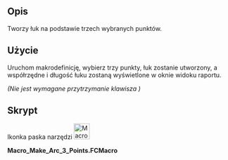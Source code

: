 <languages/>

{{Macro/pl
|Name=Macro Make Arc 3 Points
|Translate/pl=Makrodefinicja: Make Arc 3 Points
|Icon=Macro_Make_Arc_3_Points.png
|Description=Tworzy łuk na podstawie trzech wybranych punktów.
|Author=Mario52
|Version=02.00
|Date=2019-07-29
|FCVersion=wszystkie
|Download=[https://wiki.freecad.org/images/9/92/Macro_Make_Arc_3_Points.png ToolBar Icon]
}}

<span id="Description"></span>
==Opis==

Tworzy łuk na podstawie trzech wybranych punktów.

<span id="Usage"></span>
==Użycie==

Uruchom makrodefinicję, wybierz trzy punkty, łuk zostanie utworzony, a współrzędne i długość łuku zostaną wyświetlone w oknie widoku raportu.

''(Nie jest wymagane przytrzymanie klawisza {{KEY|Ctrl}})''

<span id="Script"></span>
==Skrypt==

Ikonka paska narzędzi [[File:Macro Make Arc 3 Points.png|36px]]

'''Macro_Make_Arc_3_Points.FCMacro''' 

{{MacroCode|code=
# -*- coding: utf-8 -*-
from FreeCAD import Base

__title__   = "Macro_Make_Arc_3_points"
__author__  = "Mario52"
__url__     = "https://freecad.org/index-fr.html"
__version__ = "00.02"
__date__    = "29/07/2019"

global selected; selected = []
App = FreeCAD

class SelObserver:
    print( "Create Arc to 3 points ...")
    def addSelection(self,doc,obj,sub,pnt):  # Selection 
        global selected
        selected.append(pnt)
        if len(selected) == 1:
            print( "Point 1 : ",FreeCAD.Vector(selected[0]))
        elif len(selected) == 2:
            print( "Point 2 : ",FreeCAD.Vector(selected[1]))
        elif len(selected) == 3:
            print( "Point 3 : ",FreeCAD.Vector(selected[2]))
            try:
                C1 = Part.Arc(FreeCAD.Vector(selected[0]),FreeCAD.Vector(selected[1]),FreeCAD.Vector(selected[2]))
                S1 = Part.Shape([C1])
                W = Part.Wire(S1.Edges)
                Part.show(W)
                App.ActiveDocument.ActiveObject.Label   = "Arc_3_Points"
                print( "Length  : ",W.Length)
            except Exception:
                print( "Three points are collinear or bad selection")
            del selected[:]
            FreeCADGui.Selection.removeObserver(s)
            print( "End Make_Arc_3_Points")
            print( "_____________________")

s=SelObserver()
FreeCADGui.Selection.addObserver(s)
}}